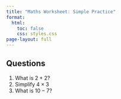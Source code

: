 ```yaml
---
title: "Maths Worksheet: Simple Practice"
format:
  html:
    toc: false
    css: styles.css
page-layout: full
---
```


## Questions

1. What is $2 + 2$?
    <div class="answer-box"></div>
1. Simplify $4 \times 3$
    <div class="answer-box"></div>
1. What is $10 - 7$?
    <div class="answer-box"></div>
